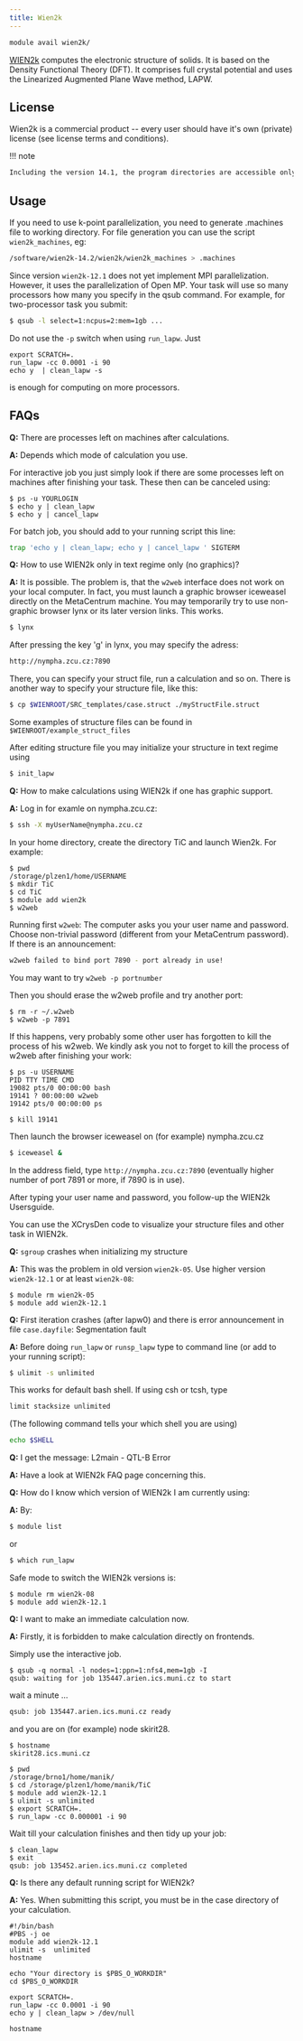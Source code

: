 ```yaml
---
title: Wien2k
---
```

```bash
module avail wien2k/
```

[WIEN2k](http://www.wien2k.at/) computes the electronic structure of solids. It is based on the Density Functional Theory (DFT). It comprises full crystal potential and uses the Linearized Augmented Plane Wave method, LAPW. 

## License

Wien2k is a commercial product -- every user should have it's own (private) license (see license terms and conditions). 

!!! note
```bash
Including the version 14.1, the program directories are accessible only for the users which sent us a proof of holding the license.
```

## Usage

If you need to use k-point parallelization, you need to generate .machines file to working directory. For file generation you can use the script `wien2k_machines`, eg:

```bash
/software/wien2k-14.2/wien2k/wien2k_machines > .machines
```

Since version `wien2k-12.1` does not yet implement MPI parallelization. However, it uses the parallelization of Open MP. Your task will use so many processors how many you specify in the qsub command. For example, for two-processor task you submit:

```bash
$ qsub -l select=1:ncpus=2:mem=1gb ...
```

Do not use the `-p` switch when using `run_lapw`. Just

```
export SCRATCH=.
run_lapw -cc 0.0001 -i 90 
echo y  | clean_lapw -s
```

is enough for computing on more processors. 

## FAQs

**Q:** There are processes left on machines after calculations.

**A:** Depends which mode of calculation you use.

For interactive job you just simply look if there are some processes left on machines after finishing your task. These then can be canceled using:

```
$ ps -u YOURLOGIN
$ echo y | clean_lapw 
$ echo y | cancel_lapw
```

For batch job, you should add to your running script this line:

```bash
trap 'echo y | clean_lapw; echo y | cancel_lapw ' SIGTERM
```

**Q:** How to use WIEN2k only in text regime only (no graphics)?

**A:** It is possible. The problem is, that the `w2web` interface does not work on your local computer. In fact, you must launch a graphic browser iceweasel directly on the MetaCentrum machine. You may temporarily try to use non-graphic browser lynx or its later version links. This works.

```bash
$ lynx
```

After pressing the key 'g' in lynx, you may specify the adress:

```bash
http://nympha.zcu.cz:7890
```

There, you can specify your struct file, run a calculation and so on. There is another way to specify your structure file, like this:

```bash
$ cp $WIENROOT/SRC_templates/case.struct ./myStructFile.struct
```

Some examples of structure files can be found in `$WIENROOT/example_struct_files`

After editing structure file you may initialize your structure in text regime using

```bash
$ init_lapw
```

**Q:** How to make calculations using WIEN2k if one has graphic support.

**A:** Log in for examle on nympha.zcu.cz:

```bash
$ ssh -X myUserName@nympha.zcu.cz
```

In your home directory, create the directory TiC and launch Wien2k. For example:

```
$ pwd 
/storage/plzen1/home/USERNAME
$ mkdir TiC 
$ cd TiC 
$ module add wien2k 
$ w2web
```

Running first `w2web`: The computer asks you your user name and password. Choose non-trivial password (different from your MetaCentrum password). If there is an announcement:

```bash
w2web failed to bind port 7890 - port already in use! 
```

You may want to try `w2web -p portnumber`

Then you should erase the w2web profile and try another port:

```
$ rm -r ~/.w2web 
$ w2web -p 7891
```

If this happens, very probably some other user has forgotten to kill the process of his w2web. We kindly ask you not to forget to kill the process of w2web after finishing your work:

```
$ ps -u USERNAME 
PID TTY TIME CMD 
19082 pts/0 00:00:00 bash 
19141 ? 00:00:00 w2web 
19142 pts/0 00:00:00 ps 

$ kill 19141
```

Then launch the browser iceweasel on (for example) nympha.zcu.cz

```bash
$ iceweasel &
```

In the address field, type `http://nympha.zcu.cz:7890` (eventually higher number of port 7891 or more, if 7890 is in use).

After typing your user name and password, you follow-up the WIEN2k Usersguide. 


You can use the XCrysDen code to visualize your structure files and other task in WIEN2k.

**Q:** `sgroup` crashes when initializing my structure

**A:** This was the problem in old version `wien2k-05`. Use higher version `wien2k-12.1` or at least `wien2k-08`:

```
$ module rm wien2k-05  
$ module add wien2k-12.1
```

**Q:** First iteration crashes (after lapw0) and there is error announcement in file `case.dayfile`: Segmentation fault

**A:** Before doing `run_lapw` or `runsp_lapw` type to command line (or add to your running script):

```bash
$ ulimit -s unlimited
```

This works for default bash shell. If using csh or tcsh, type

```bash
limit stacksize unlimited
```

(The following command tells your which shell you are using)

```bash
echo $SHELL
```

**Q:** I get the message: L2main - QTL-B Error

**A:** Have a look at WIEN2k FAQ page concerning this.

**Q:** How do I know which version of WIEN2k I am currently using:

**A:** By:

```bash
$ module list
```

or

```bash
$ which run_lapw
```

Safe mode to switch the WIEN2k versions is:

```
$ module rm wien2k-08
$ module add wien2k-12.1
```

**Q:** I want to make an immediate calculation now.

**A:** Firstly, it is forbidden to make calculation directly on frontends.

Simply use the interactive job.

```
$ qsub -q normal -l nodes=1:ppn=1:nfs4,mem=1gb -I 
qsub: waiting for job 135447.arien.ics.muni.cz to start
```

wait a minute ...

```bash
qsub: job 135447.arien.ics.muni.cz ready
```

and you are on (for example) node skirit28.

```
$ hostname 
skirit28.ics.muni.cz

$ pwd 
/storage/brno1/home/manik/
$ cd /storage/plzen1/home/manik/TiC 
$ module add wien2k-12.1
$ ulimit -s unlimited 
$ export SCRATCH=. 
$ run_lapw -cc 0.000001 -i 90
```

Wait till your calculation finishes and then tidy up your job:

```
$ clean_lapw 
$ exit 
qsub: job 135452.arien.ics.muni.cz completed
```

**Q:** Is there any default running script for WIEN2k?

**A:** Yes. When submitting this script, you must be in the case directory of your calculation.

```
#!/bin/bash
#PBS -j oe
module add wien2k-12.1
ulimit -s  unlimited 
hostname 

echo "Your directory is $PBS_O_WORKDIR" 
cd $PBS_O_WORKDIR 

export SCRATCH=.
run_lapw -cc 0.0001 -i 90 
echo y | clean_lapw > /dev/null 

hostname
```
